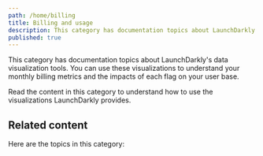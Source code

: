```yaml
---
path: /home/billing
title: Billing and usage
description: This category has documentation topics about LaunchDarkly's data visualization tools. Read this category to understand the visualizations LaunchDarkly provides.
published: true
---
```


This category has documentation topics about LaunchDarkly's data visualization tools. You can use these visualizations to understand your monthly billing metrics and the impacts of each flag on your user base.

Read the content in this category to understand how to use the visualizations LaunchDarkly provides.

## Related content

Here are the topics in this category:

<ChildPageList path="/home/billing" />
